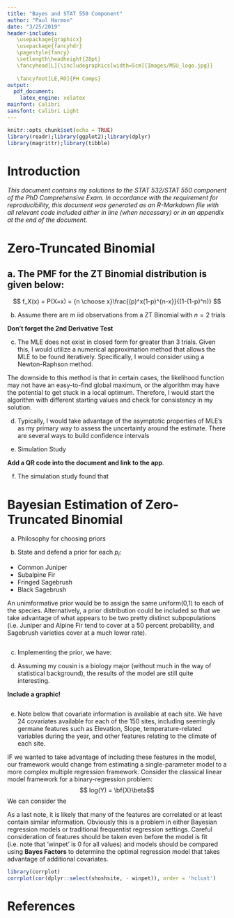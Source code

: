 ```yaml
---
title: "Bayes and STAT 550 Component"
author: "Paul Harmon"
date: "3/25/2019"
header-includes: 
   \usepackage{graphicx}
   \usepackage{fancyhdr}
   \pagestyle{fancy}
   \setlength\headheight{28pt}
   \fancyhead[L]{\includegraphics[width=5cm]{Images/MSU_logo.jpg}}
   
   \fancyfoot[LE,RO]{PH Comps}
output: 
  pdf_document:
    latex_engine: xelatex
mainfont: Calibri
sansfont: Calibri Light
---
```


```r
knitr::opts_chunk$set(echo = TRUE)
library(readr);library(ggplot2);library(dplyr)
library(magrittr);library(tibble)
```

# Introduction

*This document contains my solutions to the STAT 532/STAT 550 component of the PhD Comprehensive Exam. In accordance with the requirement for reproducibility, this document was generated as an R-Markdown file with all relevant code included either in line (when necessary) or in an appendix at the end of the document.*


# Zero-Truncated Binomial

## a. The PMF for the ZT Binomial distribution is given below: 

$$ f_X(x) = P(X=x) = {n \choose x}\frac{(p)^x(1-p)^{n-x}}{(1-(1-p)^n)} $$ 

b. Assume there are m iid observations from a ZT Binomial with $n=2$ trials

**Don't forget the 2nd Derivative Test** 

c.  The MLE does not exist in closed form for greater than 3 trials. Given this, I would utilize a numerical approximation method that allows the MLE to be found iteratively. Specifically, I would consider using a Newton-Raphson method. 

The downside to this method is that in certain cases, the likelihood function may not have an easy-to-find global maximum, or the algorithm may have the potential to get stuck in a local optimum. Therefore, I would start the algorithm with different starting values and check for consistency in my solution. 

d. Typically, I would take advantage of the asymptotic properties of MLE's as my primary way to assess the uncertainty around the estimate. There are several ways to build confidence intervals 

e. Simulation Study

**Add a QR code into the document and link to the app**. 

f. The simulation study found that 




# Bayesian Estimation of Zero-Truncated Binomial 


a. Philosophy for choosing priors

b. State and defend a prior for each $p_i$:

+ Common Juniper
+ Subalpine Fir
+ Fringed Sagebrush
+ Black Sagebrush

An unimformative prior would be to assign the same uniform(0,1) to each of the species. Alternatively, a prior distribution could be included so that we take advantage of what appears to be two pretty distinct subpopulations (i.e. Juniper and Alpine Fir tend to cover at a 50 percent probability, and Sagebrush varieties cover at a much lower rate). 

```r

```


c. Implementing the prior, we have: 


d. Assuming my cousin is a biology major (without much in the way of statistical background), the results of the model are still quite interesting. 

**Include a graphic!** 
```r

```


e.  Note below that covariate information is available at each site. We have 24 covariates available for each of the 150 sites, including seemingly germane features such as Elevation, Slope, temperature-related variables during the year, and other features relating to the climate of each site. 

IF we wanted to take advantage of including these features in the model, our framework would change from estimating a single-parameter model to a more complex multiple regression framework. Consider the classical linear model framework for a binary-regression problem: 
$$ log(Y) = \bf{X}\beta$$ 
We can consider the 


As a last note, it is likely that many of the features are correlated or at least contain similar information. Obviously this is a problem in either Bayesian regression models or traditional frequentist regression settings. Careful consideration of features should be taken even before the model is fit (i.e. note that 'winpet' is 0 for all values) and models should be compared using **Bayes Factors** to determine the optimal regression model that takes advantage of additional covariates. 

```r
library(corrplot)
corrplot(cor(dplyr::select(shoshsite, - winpet)), order = 'hclust')
```





# References


